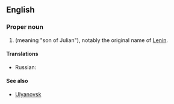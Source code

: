 ==English==

===Proper noun===
{{en-proper noun}}

# {{surname|[[romanization]] of the {{etyl|ru}}|from=Russian|dot=}} {{term|Ульянов|lang=ru}} (meaning "son of Julian"), notably the original name of [[Lenin]].

====Translations====
{{trans-top|Russian surname}}
{{trans-mid}}
* Russian: {{t|ru|Ульянов|m|tr=Ul'jánov|sc=Cyrl}}
{{trans-bottom}}

====See also====
* [[Ulyanovsk]]